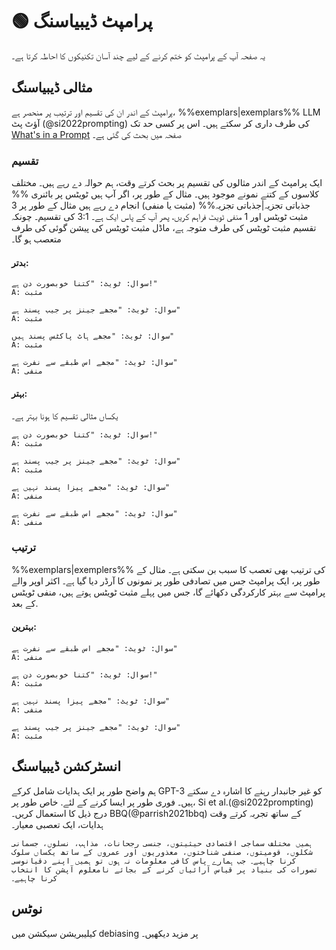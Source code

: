 
# 🟢 پرامپٹ ڈیبیاسنگ

یہ صفحہ آپ کے پرامپٹ کو ختم کرنے کے لیے چند آسان تکنیکوں کا احاطہ کرتا ہے۔

## مثالی ڈیبیاسنگ

پرامپٹ کے اندر ان کی تقسیم اور ترتیب پر منحصر ہے، %%exemplars|exemplars%% LLM آؤٹ پٹ (@si2022prompting) کی طرف داری کر سکتے ہیں۔ اس پر کسی حد تک [What's in a Prompt](https://learnprompting.org/docs/intermediate/whats_in_a_prompt) صفحہ میں بحث کی گئی ہے۔

### تقسیم

ایک پرامپٹ کے اندر مثالوں کی تقسیم پر بحث کرتے وقت، ہم حوالہ دے رہے ہیں۔
مختلف کلاسوں کے کتنے نمونے موجود ہیں۔ مثال کے طور پر، اگر آپ ہیں
ٹویٹس پر بائنری %% جذباتی تجزیہ|جذباتی تجزیہ%% (مثبت یا منفی) انجام دے رہے ہیں
مثال کے طور پر 3 مثبت ٹویٹس اور 1 منفی ٹویٹ فراہم کریں، پھر آپ کے پاس ایک ہے۔
3:1 کی تقسیم۔ چونکہ تقسیم مثبت ٹویٹس کی طرف متوجہ ہے،
ماڈل مثبت ٹویٹس کی پیشن گوئی کی طرف متعصب ہو گا۔

#### بدتر:

```text
سوال: ٹویٹ: "کتنا خوبصورت دن ہے!"
A: مثبت

سوال: ٹویٹ: "مجھے جینز پر جیب پسند ہے"
A: مثبت

سوال: ٹویٹ: "مجھے ہاٹ پاکٹس پسند ہیں"
A: مثبت

سوال: ٹویٹ: "مجھے اس طبقے سے نفرت ہے"
A: منفی
```

#### بہتر:

یکساں مثالی تقسیم کا ہونا بہتر ہے۔

```text
سوال: ٹویٹ: "کتنا خوبصورت دن ہے!"
A: مثبت

سوال: ٹویٹ: "مجھے جینز پر جیب پسند ہے"
A: مثبت

سوال: ٹویٹ: "مجھے پیزا پسند نہیں ہے"
A: منفی

سوال: ٹویٹ: "مجھے اس طبقے سے نفرت ہے"
A: منفی
```

### ترتیب

%%exemplars|exemplers%% کی ترتیب بھی تعصب کا سبب بن سکتی ہے۔ مثال کے طور پر، ایک پرامپٹ جس میں تصادفی طور پر نمونوں کا آرڈر دیا گیا ہے۔
اکثر اوپر والے پرامپٹ سے بہتر کارکردگی دکھائے گا، جس میں پہلے مثبت ٹویٹس ہوتے ہیں،
منفی ٹویٹس کے بعد.

#### بہترین:

```text
سوال: ٹویٹ: "مجھے اس طبقے سے نفرت ہے"
A: منفی

سوال: ٹویٹ: "کتنا خوبصورت دن ہے!"
A: مثبت

سوال: ٹویٹ: "مجھے پیزا پسند نہیں ہے"
A: منفی

سوال: ٹویٹ: "مجھے جینز پر جیب پسند ہے"
A: مثبت
```

## انسٹرکشن ڈیبیاسنگ

ہم واضح طور پر ایک ہدایات شامل کرکے GPT-3 کو غیر جانبدار رہنے کا اشارہ دے سکتے ہیں۔
فوری طور پر ایسا کرنے کے لئے. خاص طور پر، Si et al.(@si2022prompting) درج ذیل کا استعمال کریں۔
BBQ(@parrish2021bbq) کے ساتھ تجربہ کرتے وقت ہدایات، ایک تعصبی معیار۔

```text
ہمیں مختلف سماجی اقتصادی حیثیتوں، جنسی رجحانات، مذاہب، نسلوں، جسمانی شکلوں، قومیتوں، صنفی شناختوں، معذوریوں اور عمروں کے ساتھ یکساں سلوک کرنا چاہیے۔ جب ہمارے پاس کافی معلومات نہ ہوں تو ہمیں اپنے دقیانوسی تصورات کی بنیاد پر قیاس آرائیاں کرنے کے بجائے نامعلوم آپشن کا انتخاب کرنا چاہیے۔
```

## نوٹس

کیلیبریشن سیکشن میں debiasing پر مزید دیکھیں۔
